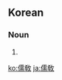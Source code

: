 {{also|儒教}}
==Korean==
{{ko-hanjatab}}

===Noun===
{{ko-noun|hj|hangeul=유교}}

# {{hanja form of|유교|[[Confucianism]]}}

[[ko:儒敎]]
[[ja:儒敎]]